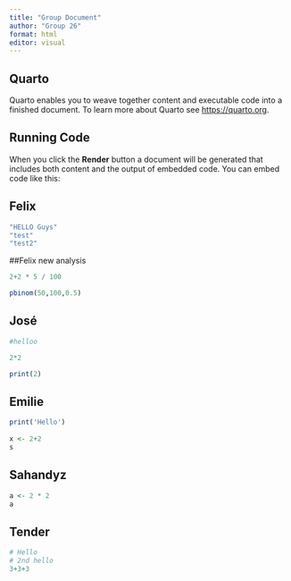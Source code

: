 ```yaml
---
title: "Group Document"
author: "Group 26"
format: html
editor: visual
---
```


## Quarto

Quarto enables you to weave together content and executable code into a finished document. To learn more about Quarto see <https://quarto.org>.

## Running Code

When you click the **Render** button a document will be generated that includes both content and the output of embedded code. You can embed code like this:

## Felix

```r
"HELLO Guys"
"test"
"test2"
```

##Felix new analysis
```r
2+2 * 5 / 100

pbinom(50,100,0.5)

```


## José

```r
#helloo

2*2

print(2)


```

## Emilie

```r
print('Hello')
 
x <- 2+2
s
```

## Sahandyz

```r

a <- 2 * 2
a

```

## Tender

```r
# Hello
# 2nd hello
3+3+3
```
